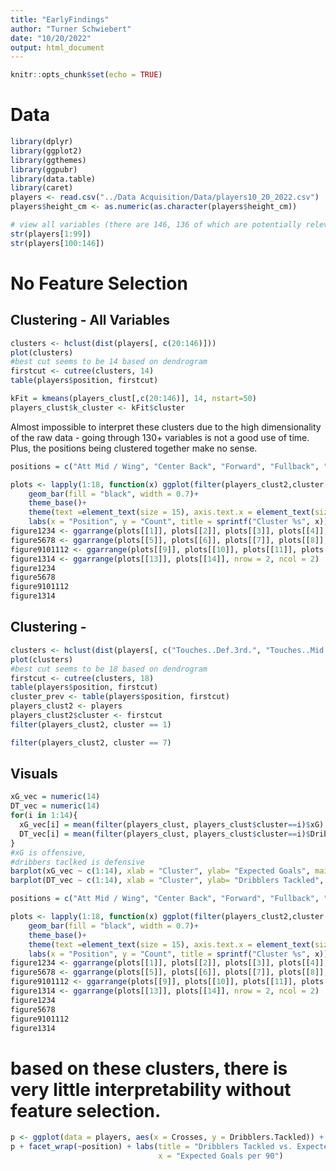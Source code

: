```yaml
---
title: "EarlyFindings"
author: "Turner Schwiebert"
date: "10/20/2022"
output: html_document
---
```


```r
knitr::opts_chunk$set(echo = TRUE)
```

# Data

```r
library(dplyr)
library(ggplot2)
library(ggthemes)
library(ggpubr)
library(data.table)
library(caret)
players <- read.csv("../Data Acquisition/Data/players10_20_2022.csv")
players$height_cm <- as.numeric(as.character(players$height_cm))

# view all variables (there are 146, 136 of which are potentially relevant to analysis)
str(players[1:99])
str(players[100:146])
```

# No Feature Selection

## Clustering - All Variables

```r
clusters <- hclust(dist(players[, c(20:146)]))
plot(clusters)
#best cut seems to be 14 based on dendrogram
firstcut <- cutree(clusters, 14)
table(players$position, firstcut)

kFit = kmeans(players_clust[,c(20:146)], 14, nstart=50)
players_clust$k_cluster <- kFit$cluster
```

Almost impossible to interpret these clusters due to the high dimensionality of the raw data - going through 130+ variables is not a good use of time. Plus, the positions being clustered together make no sense. 

```r
positions = c("Att Mid / Wing", "Center Back", "Forward", "Fullback", "Midfielder")

plots <- lapply(1:18, function(x) ggplot(filter(players_clust2,cluster == x), aes(x = position)) +
    geom_bar(fill = "black", width = 0.7)+
    theme_base()+
    theme(text =element_text(size = 15), axis.text.x = element_text(size = 13))+
    labs(x = "Position", y = "Count", title = sprintf("Cluster %s", x)))
figure1234 <- ggarrange(plots[[1]], plots[[2]], plots[[3]], plots[[4]], nrow = 2, ncol = 2)
figure5678 <- ggarrange(plots[[5]], plots[[6]], plots[[7]], plots[[8]], nrow = 2, ncol = 2)
figure9101112 <- ggarrange(plots[[9]], plots[[10]], plots[[11]], plots[[12]], nrow = 2, ncol = 2)
figure1314 <- ggarrange(plots[[13]], plots[[14]], nrow = 2, ncol = 2)
figure1234
figure5678
figure9101112
figure1314
```

## Clustering -

```r
clusters <- hclust(dist(players[, c("Touches..Def.3rd.", "Touches..Mid.3rd.", "Touches..Att.3rd.", "Crosses", "Total.Shots", "Aerials.won", "Ball.Recoveries", "Shot.Creating.Actions")]))
plot(clusters)
#best cut seems to be 18 based on dendrogram
firstcut <- cutree(clusters, 18)
table(players$position, firstcut)
cluster_prev <- table(players$position, firstcut)
players_clust2 <- players
players_clust2$cluster <- firstcut
filter(players_clust2, cluster == 1)
```

```r
filter(players_clust2, cluster == 7)
```


## Visuals

```r
xG_vec = numeric(14)
DT_vec = numeric(14)
for(i in 1:14){
  xG_vec[i] = mean(filter(players_clust, players_clust$cluster==i)$xG)
  DT_vec[i] = mean(filter(players_clust, players_clust$cluster==i)$Dribblers.Tackled)
}
#xG is offensive,
#dribbers taclked is defensive
barplot(xG_vec ~ c(1:14), xlab = "Cluster", ylab= "Expected Goals", main = "xG per 90 by Cluster")
barplot(DT_vec ~ c(1:14), xlab = "Cluster", ylab= "Dribblers Tackled", main = "Dribblers Tackled per 90 by Cluster")
```

```r
positions = c("Att Mid / Wing", "Center Back", "Forward", "Fullback", "Midfielder")

plots <- lapply(1:18, function(x) ggplot(filter(players_clust2,cluster == x), aes(x = position)) +
    geom_bar(fill = "black", width = 0.7)+
    theme_base()+
    theme(text =element_text(size = 15), axis.text.x = element_text(size = 13))+
    labs(x = "Position", y = "Count", title = sprintf("Cluster %s", x)))
figure1234 <- ggarrange(plots[[1]], plots[[2]], plots[[3]], plots[[4]], nrow = 2, ncol = 2)
figure5678 <- ggarrange(plots[[5]], plots[[6]], plots[[7]], plots[[8]], nrow = 2, ncol = 2)
figure9101112 <- ggarrange(plots[[9]], plots[[10]], plots[[11]], plots[[12]], nrow = 2, ncol = 2)
figure1314 <- ggarrange(plots[[13]], plots[[14]], nrow = 2, ncol = 2)
figure1234
figure5678
figure9101112
figure1314
```

# based on these clusters, there is very little interpretability without feature selection.

```r
p <- ggplot(data = players, aes(x = Crosses, y = Dribblers.Tackled)) + geom_point()
p + facet_wrap(~position) + labs(title = "Dribblers Tackled vs. Expected Goals (per 90 minutes) by Position", y = "Dribblers Tackled per 90", 
                                 x = "Expected Goals per 90")
```



